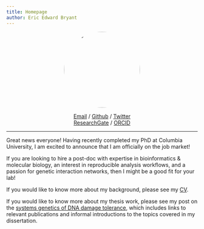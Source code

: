 ```yaml
---
title: Homepage
author: Eric Edward Bryant
---
```


<img src="/images/profile.jpg"
  width="200"
  height="200"
  alt="Logo"
  style="border-radius: 50%;
         display: block;
         margin-left: auto;
         margin-right: auto;">

<div style="text-align:center">
[<i class="fas fa-envelope"></i> Email](mailto:EricBryantPhD@gmail.com) /
[<i class="fab fa-github"></i> Github](https://github.com/EricBryantPhD) /
[<i class="fab fa-twitter"></i> Twitter](https://twitter.com/EricBryantPhD)\
[<i class="fab fa-researchgate"></i> ResearchGate](https://www.researchgate.net/profile/Eric_Bryant) /
[<i class="fab fa-orcid"></i> ORCID](https://orcid.org/0000-0002-4648-654X)
</div>

-------------------------------------------------------------------------------

Great news everyone!
Having recently completed my PhD at Columbia University, I am excited to
announce that I am officially on the job market!

If you are looking to hire a post-doc with expertise in bioinformatics &
molecular biology, an interest in reproducible analysis workflows, and a passion
for genetic interaction networks, then I might be a good fit for your lab!

If you would like to know more about my background, please see my [CV](cv).

If you would like to know more about my thesis work, please see my post on 
the [systems genetics of DNA damage tolerance](2020/01/09/phd-dissertation), 
which includes links to relevant publications and informal introductions to the
topics covered in my dissertation.
